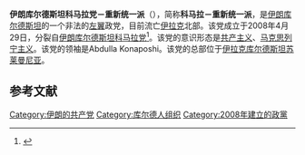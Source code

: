 '''伊朗库尔德斯坦科马拉党－重新统一派'''（{{lang-fa|كۆمه‌ڵه‌ی شۆڕشگێڕی زه‌حمه‌تكێشانی كوردستانی ئێران – ره‌وتی‌یه کگرتنه‌وه|Komełey Şorrişgêrrî Zehmetkêşanî Kurdistanî Êran – Rêwtî Yêkgrtnêwê}}），简称'''科马拉－重新统一派'''，是[[伊朗库尔德斯坦|伊朗库尔德斯坦]]的一个非法的[[左翼|左翼]]政党，目前流亡[[伊拉克|伊拉克]]北部。该党成立于2008年4月29日，分裂自[[伊朗库尔德斯坦科马拉党|伊朗库尔德斯坦科马拉党]]<ref name="Ahmadzadeh and Stansfield">{{citation|first1=Hashem|last1=Ahmadzadeh|first2=Gareth|last2=Stansfield|title=The Political, Cultural, and Military Re-Awakening of the Kurdish Nationalist Movement in Iran|journal=Middle East Journal|volume=64|number=1|date=2010|pages=11-27|jstor=20622980}}</ref>。该党的意识形态是[[共产主义|共产主义]]、[[马克思列宁主义|马克思列宁主义]]。该党的领袖是Abdulla Konaposhi。该党的总部位于[[伊拉克库尔德斯坦|伊拉克库尔德斯坦]][[苏莱曼尼亚|苏莱曼尼亚]]。

==参考文献==
{{reflist}}

[[Category:伊朗的共产党|Category:伊朗的共产党]]
[[Category:库尔德人组织|Category:库尔德人组织]]
[[Category:2008年建立的政黨|Category:2008年建立的政黨]]